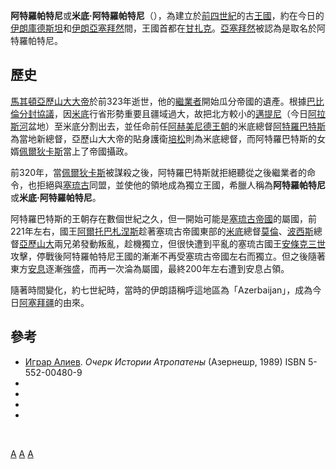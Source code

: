 {{Infobox Former Country
|native_name            = Ατροπατήνη
|conventional_long_name = 阿特羅帕特尼
|common_name            = 阿特羅帕特尼王國
|continent              = 亞洲
|region                 = 古代近東
|country                =  
|era                    = 希臘化時代
|status                 = 
|status_text            = 
|empire                 =  
|government_type        = 君主制
|year_start             = 前320年
|year_end               = 200年
|event_start            = 
|date_start             = 
|event_end              = 
|date_end               = 
|event1                 =  
|date_event1            = 
|event_pre              = 
|date_pre               = 
|event_post             =  
|date_post              =  
|p1                     = 馬其頓王國
|flag_p1                = MacedonEmpire.jpg
|s1                     = 安息帝国
|flag_s1                = Imperio_Parto.png
|image_flag             = 
|flag                   = 
|flag_type              = 
|image_coat             = 
|symbol                 = 
|symbol_type            = 
|image_map              = AtropateneHistoryofIran.png
|image_map_caption      = 約前275年的阿特罗帕特尼地圖
|capital                = [[甘扎克|甘扎克]]
|national_motto         = 
|national_anthem        = 
|common_languages       = 
|religion               = 
|currency               =  
|leader1                = 阿特羅巴特斯 
|leader2                = 阿爾托巴札涅斯
|year_leader1           =  
|year_leader2           =  
|title_leader           = 國王
}}

'''阿特羅帕特尼'''或'''米底·阿特羅帕特尼'''（{{lang-el|Ατροπατήνη}}），為建立於[[前四世紀|前四世紀]]的古[[王國|王國]]，約在今日的[[伊朗庫德斯坦|伊朗庫德斯坦]]和[[伊朗亞塞拜然|伊朗亞塞拜然]]間，王國首都在[[甘扎克|甘扎克]]。[[亞塞拜然|亞塞拜然]]被認為是取名於阿特羅帕特尼。

==歷史==
[[馬其頓王國|馬其頓]][[亞歷山大大帝|亞歷山大大帝]]於前323年逝世，他的[[繼業者|繼業者]]開始瓜分帝國的遺產。根據[[巴比倫分封協議|巴比倫分封協議]]，因[[米底|米底]]行省形勢重要且疆域過大，故把北方較小的[[邁提尼|邁提尼]]（今日[[阿拉斯河|阿拉斯河]]盆地）至米底分割出去，並任命前任[[阿赫美尼德王朝|阿赫美尼德王朝]]的米底總督[[阿特羅巴特斯|阿特羅巴特斯]]為當地新總督，亞歷山大大帝的貼身護衛[[培松|培松]]則為米底總督，而阿特羅巴特斯的女婿[[佩爾狄卡斯|佩爾狄卡斯]]當上了帝國攝政。

前320年，當[[佩爾狄卡斯|佩爾狄卡斯]]被謀殺之後，阿特羅巴特斯就拒絕聽從之後繼業者的命令，也拒絕與[[塞琉古一世|塞琉古]]同盟，並使他的領地成為獨立王國，希臘人稱為'''阿特羅帕特尼'''或'''米底·阿特羅帕特尼'''。

阿特羅巴特斯的王朝存在數個世紀之久，但一開始可能是[[塞琉古帝國|塞琉古帝國]]的屬國，前221年左右，國王[[阿爾托巴札涅斯|阿爾托巴札涅斯]]趁著塞琉古帝國東部的[[米底|米底]]總督[[莫倫_(總督)|莫倫]]、[[法爾斯省|波西斯]]總督[[亞歷山大_(總督)|亞歷山大]]兩兄弟發動叛亂，趁機獨立，但很快遭到平亂的塞琉古國王[[安條克三世|安條克三世]]攻擊，停戰後阿特羅帕特尼王國的漸漸不再受塞琉古帝國左右而獨立。但之後隨著東方[[安息_(国家)|安息]]逐漸強盛，而再一次淪為屬國，最終200年左右遭到安息占領。

隨著時間變化，約七世紀時，當時的伊朗語稱呼這地區為「Azerbaijan」，成為今日[[阿塞拜疆|阿塞拜疆]]的由來。

== 參考 ==
{{reflist}}
{{refbegin}}
* [[igrar_Aliyev|Играр Алиев]]. ''Очерк Истории Атропатены'' (Азернешр, 1989) ISBN 5-552-00480-9
* {{citation|last=Chaumont|first=M. L.|chapter=Atropates|title=Encyclopaedia Iranica|volume=3.1|year=1989|location=London|publisher=Routledge & Kegan Paul|chapter-url=http://www.iranica.com/newsite/articles/v3f1/v3f1a020.html|accessdate=2009-08-16|archive-date=2007-10-15|archive-url=https://web.archive.org/web/20071015212953/http://www.iranica.com/newsite/articles/v3f1/v3f1a020.html|dead-url=no}}
* {{citation|last=de Planhol|first=X.|chapter=Azerbaijan I: Geography|title=Encyclopaedia Iranica|volume=3.1|year=1989|location=London|publisher=Routledge & Kegan Paul|chapter-url=http://www.iranica.com/newsite/articles/v3f2/v3f2a088a.html|deadurl=yes|archiveurl=https://web.archive.org/web/20070503034224/http://www.iranica.com/newsite/articles/v3f2/v3f2a088a.html|archivedate=2007-05-03}}
* {{citation|last=Schippmann|first=K.|chapter=Azerbaijan III: Pre-Islamic History|title=Encyclopaedia Iranica|volume=3.1|year=1989|location=London|publisher=Routledge & Kegan Paul|chapter-url=http://www.iranica.com/newsite/articles/v3f2/v3f2a088a.html|deadurl=yes|archiveurl=https://web.archive.org/web/20070503034224/http://www.iranica.com/newsite/articles/v3f2/v3f2a088a.html|archivedate=2007-05-03}}
* {{citation|last=Bosworth|first=C.E.|chapter=Azerbaijan IV: Islamic History to 1941|title=Encyclopaedia Iranica|volume=3.1|year=1989|location=London|publisher=Routledge & Kegan Paul|chapter-url=http://www.iranica.com/newsite/articles/v3f2/v3f2a088a.html|deadurl=yes|archiveurl=https://web.archive.org/web/20070503034224/http://www.iranica.com/newsite/articles/v3f2/v3f2a088a.html|archivedate=2007-05-03}}
{{refend}}
<br />

[[Category:伊朗歷史|A]]
[[Category:阿塞拜疆歷史|A]]
[[Category:王國|A]]